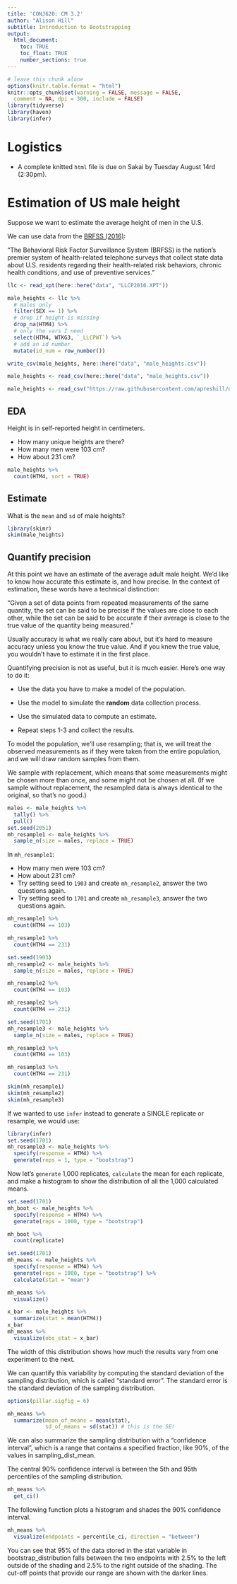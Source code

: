 ```yaml
---
title: 'CONJ620: CM 3.2'
author: "Alison Hill"
subtitle: Introduction to Bootstrapping
output:
  html_document:
    toc: TRUE
    toc_float: TRUE
    number_sections: true
---
```




```r
# leave this chunk alone
options(knitr.table.format = "html") 
knitr::opts_chunk$set(warning = FALSE, message = FALSE, 
  comment = NA, dpi = 300, include = FALSE)
library(tidyverse)
library(haven)
library(infer)
```

# Logistics

- A complete knitted `html` file is due on Sakai by Tuesday August 14rd (2:30pm). 

# Estimation of US male height

Suppose we want to estimate the average height of men in the U.S.

We can use data from the [BRFSS (2016)](https://www.cdc.gov/brfss/annual_data/annual_2016.html):

"The Behavioral Risk Factor Surveillance System (BRFSS) is the nation's premier system of health-related telephone surveys that collect state data about U.S. residents regarding their health-related risk behaviors, chronic health conditions, and use of preventive services."


```r
llc <- read_xpt(here::here("data", "LLCP2016.XPT"))

male_heights <- llc %>% 
  # males only
  filter(SEX == 1) %>% 
  # drop if height is missing
  drop_na(HTM4) %>% 
  # only the vars I need
  select(HTM4, WTKG3, `_LLCPWT`) %>% 
  # add an id number 
  mutate(id_num = row_number())

write_csv(male_heights, here::here("data", "male_heights.csv"))
```

```r
male_heights <- read_csv(here::here("data", "male_heights.csv"))
```

```r
male_heights <- read_csv("https://raw.githubusercontent.com/apreshill/ohsu-basic-stats/master/data/male_heights.csv")
```


## EDA

Height is in self-reported height in centimeters.

* How many unique heights are there?
* How many men were 103 cm? 
* How about 231 cm?

```r
male_heights %>% 
  count(HTM4, sort = TRUE)
```


## Estimate 

What is the `mean` and `sd` of male heights?

```r
library(skimr)
skim(male_heights)
```



## Quantify precision

At this point we have an estimate of the average adult male height. We'd like to know how accurate this estimate is, and how precise. In the context of estimation, these words have a technical distinction:

"Given a set of data points from repeated measurements of the same quantity, the set can be said to be precise if the values are close to each other, while the set can be said to be accurate if their average is close to the true value of the quantity being measured."

Usually accuracy is what we really care about, but it's hard to measure accuracy unless you know the true value. And if you knew the true value, you wouldn't have to estimate it in the first place.

Quantifying precision is not as useful, but it is much easier. Here's one way to do it:

* Use the data you have to make a model of the population.

* Use the model to simulate the **random** data collection process.

* Use the simulated data to compute an estimate.

* Repeat steps 1-3 and collect the results.

To model the population, we'll use resampling; that is, we will treat the observed measurements as if they were taken from the entire population, and we will draw random samples from them.

We sample with replacement, which means that some measurements might be chosen more than once, and some might not be chosen at all. (If we sample without replacement, the resampled data is always identical to the original, so that's no good.)


```r
males <- male_heights %>% 
  tally() %>% 
  pull()
set.seed(2051)
mh_resample1 <- male_heights %>% 
  sample_n(size = males, replace = TRUE)
```

In `mh_resample1`:

* How many men were 103 cm? 
* How about 231 cm?
* Try setting seed to `1903` and create `mh_resample2`, answer the two questions again.
* Try setting seed to `1701` and create `mh_resample3`, answer the two questions again.


```r
mh_resample1 %>% 
  count(HTM4 == 103)
```

```r
mh_resample1 %>% 
  count(HTM4 == 231)
```



```r
set.seed(1903)
mh_resample2 <- male_heights %>% 
  sample_n(size = males, replace = TRUE)
```


```r
mh_resample2 %>% 
  count(HTM4 == 103)
```

```r
mh_resample2 %>% 
  count(HTM4 == 231)
```


```r
set.seed(1701)
mh_resample3 <- male_heights %>% 
  sample_n(size = males, replace = TRUE)
```


```r
mh_resample3 %>% 
  count(HTM4 == 103)
```

```r
mh_resample3 %>% 
  count(HTM4 == 231)
```


```r
skim(mh_resample1)
skim(mh_resample2)
skim(mh_resample3)
```


If we wanted to use `infer` instead to generate a SINGLE replicate or resample, we would use:

```r
library(infer)
set.seed(1701)
mh_resample3 <- male_heights %>% 
  specify(response = HTM4) %>% 
  generate(reps = 1, type = "bootstrap")
```

Now let's `generate` 1,000 replicates, `calculate` the mean for each replicate, and make a histogram to show the distribution of all the 1,000 calculated means.

```r
set.seed(1701)
mh_boot <- male_heights %>% 
  specify(response = HTM4) %>% 
  generate(reps = 1000, type = "bootstrap") 

mh_boot %>% 
  count(replicate)
```

```r
set.seed(1701)
mh_means <- male_heights %>% 
  specify(response = HTM4) %>% 
  generate(reps = 1000, type = "bootstrap") %>% 
  calculate(stat = "mean")

mh_means %>% 
  visualize()

x_bar <- male_heights %>% 
  summarize(stat = mean(HTM4))
x_bar
mh_means %>% 
  visualize(obs_stat = x_bar)
```

The width of this distribution shows how much the results vary from one experiment to the next.

We can quantify this variability by computing the standard deviation of the sampling distribution, which is called "standard error". The standard error is the standard deviation of the sampling distribution.

```r
options(pillar.sigfig = 6)

mh_means %>% 
  summarize(mean_of_means = mean(stat),
            sd_of_means = sd(stat)) # this is the SE!
```


We can also summarize the sampling distribution with a "confidence interval", which is a range that contains a specified fraction, like 90%, of the values in sampling_dist_mean.

The central 90% confidence interval is between the 5th and 95th percentiles of the sampling distribution.

```r
mh_means %>% 
  get_ci()
```

The following function plots a histogram and shades the 90% confidence interval.

```r
mh_means %>% 
  visualize(endpoints = percentile_ci, direction = "between")
```

You can see that 95% of the data stored in the stat variable in bootstrap_distribution falls between the two endpoints with 2.5% to the left outside of the shading and 2.5% to the right outside of the shading. The cut-off points that provide our range are shown with the darker lines.




